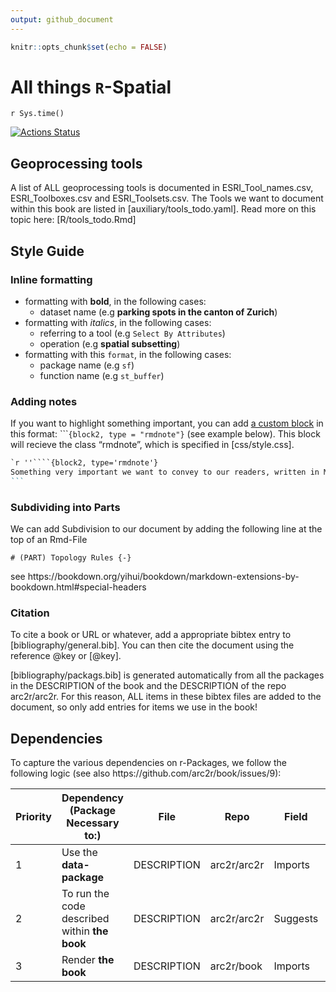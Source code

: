 ```yaml
---
output: github_document
---
```


```r
knitr::opts_chunk$set(echo = FALSE)
```


# All things `R`-Spatial


`r Sys.time()`

[![Actions Status](https://github.com/arc2r/book/workflows/bookdown/badge.svg)](https://github.com/arc2r/book/actions)


## Geoprocessing tools

A list of ALL geoprocessing tools is documented in ESRI_Tool_names.csv, ESRI_Toolboxes.csv and ESRI_Toolsets.csv. The Tools we want to document within this book are listed in [auxiliary/tools_todo.yaml]. Read more on this topic here: [R/tools_todo.Rmd]


## Style Guide


### Inline formatting

- formatting with __bold__, in the following cases:
    - dataset name (e.g __parking spots in the canton of Zurich__)
    
- formatting with _italics_, in the following cases:
    - referring to a tool (e.g `Select By Attributes`) 
    - operation (e.g __spatial subsetting__)

    
- formatting with this `format`, in the following cases:
    - package name (e.g `sf`)
    - function name (e.g `st_buffer`)
    
### Adding notes

If you want to highlight something important, you can add [a custom block](https://bookdown.org/yihui/bookdown/custom-blocks.html) in this format: ````{block2, type = "rmdnote"}` (see example below). This block will recieve the class "rmdnote", which is specified in [css/style.css]. 

````markdown
`r ''````{block2, type='rmdnote'}
Something very important we want to convey to our readers, written in Markdown.
```
````

### Subdividing into Parts

We can add Subdivision to our document by adding the following line at the top of an Rmd-File

```
# (PART) Topology Rules {-}
```

see https://bookdown.org/yihui/bookdown/markdown-extensions-by-bookdown.html#special-headers

### Citation

To cite a book or URL or whatever, add a appropriate bibtex entry to [bibliography/general.bib]. You can then cite the document using the reference \@key  or [\@key].

[bibliography/packags.bib] is generated automatically from all the packages in the DESCRIPTION of the book and the DESCRIPTION of the repo arc2r/arc2r. For this reason, ALL items in these bibtex files are added to the document, so only add entries for items we use in the book!


    
## Dependencies

To capture the various dependencies on r-Packages, we follow the following logic (see also https://github.com/arc2r/book/issues/9): 



| Priority 	| Dependency (Package Necessary to:)            	| File        	| Repo        	| Field    	| Eg.                 	|
|----------	|-----------------------------------------------	|-------------	|-------------	|----------	|---------------------	|
| 1        	| Use the **data-package**                      	| DESCRIPTION 	| arc2r/arc2r 	| Imports  	| `sf`, `raster`          	|
| 2        	| To run the code described within **the book** 	| DESCRIPTION 	| arc2r/arc2r 	| Suggests 	| `gstat`, `tmap`, `dplyr`  	|
| 3        	| Render **the book**                           	| DESCRIPTION 	| arc2r/book  	| Imports  	| `bookdown`, `rmarkdown` 	|
